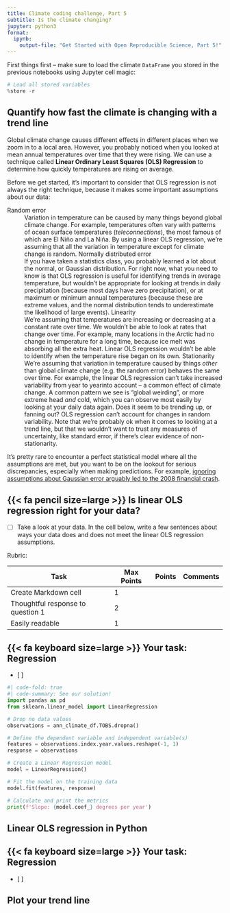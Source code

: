 ```yaml
---
title: Climate coding challenge, Part 5
subtitle: Is the climate changing?
jupyter: python3
format:
  ipynb:
    output-file: "Get Started with Open Reproducible Science, Part 5!"
---
```


::: {.content-visible when-format="ipynb"}
First things first -- make sure to load the climate `DataFrame` you stored in the previous notebooks using Jupyter cell magic:

```python
# Load all stored variables
%store -r
```
:::

## Quantify how fast the climate is changing with a trend line

Global climate change causes different effects in different places when we zoom in to a local area. However, you probably noticed when you looked at mean annual temperatures over time that they were rising. We can use a technique called **Linear Ordinary Least Squares (OLS) Regression** to determine how quickly temperatures are rising on average.

Before we get started, it's important to consider that OLS regression is not always the right technique, because it makes some important assumptions about our data:

  Random error
  : Variation in temperature can be caused by many things beyond global climate change. For example, temperatures often vary with patterns of ocean surface temperatures (*teleconnections*), the most famous of which are El Niño and La Niña. By using a linear OLS regression, we're assuming that all the variation in temperature except for climate change is random.
  Normally distributed error
  : If you have taken a statistics class, you probably learned a lot about the normal, or Gaussian distribution. For right now, what you need to know is that OLS regression is useful for identifying trends in average temperature, but wouldn't be appropriate for looking at trends in daily precipitation (because most days have zero precipitation), or at maximum or minimum annual temperatures (because these are extreme values, and the normal distribution tends to underestimate the likelihood of large events).
  Linearity
  : We're assuming that temperatures are increasing or decreasing at a constant rate over time. We wouldn't be able to look at rates that change over time. For example, many locations in the Arctic had no change in temperature for a long time, because ice melt was absorbing all the extra heat. Linear OLS regression wouldn't be able to identify when the temperature rise began on its own.
  Stationarity
  : We're assuming that variation in temperature caused by things *other* than global climate change (e.g. the random error) behaves the same over time. For example, the linear OLS regression can't take increased variability from year to yearinto account -- a common effect of climate change. A common pattern we see is "global weirding", or more extreme head *and* cold, which you can observe most easily by looking at your daily data again. Does it seem to be trending up, or fanning out? OLS regression can't account for changes in random variability. Note that we're probably ok when it comes to looking at a trend line, but that we wouldn't want to trust any measures of uncertainty, like standard error, if there's clear evidence of non-stationarity.

It's pretty rare to encounter a perfect statistical model where all the assumptions are met, but you want to be on the lookout for serious discrepancies, especially when making predictions. For example, [ignoring assumptions about Gaussian error arguably led to the 2008 financial crash](https://www.wired.com/2009/02/wp-quant/).

::: {.cell .markdown}
:::: {.callout-important icon="false"}
## {{< fa pencil size=large >}} Is linear OLS regression right for your data?

- [ ] Take a look at your data. In the cell below, write a few sentences about ways your data does and does not meet the linear OLS regression assumptions.

::::: {.content-visible when-profile="graded"}
Rubric:

| Task | Max Points | Points | Comments |
|------|------------|--------|----------|
| Create Markdown cell              | 1 |  |  |
| Thoughtful response to question 1 | 2 |  |  |
| Easily readable                   | 1 |  |  |
:::::
::::
:::

::: {.callout-important icon="false"}
# {{< fa keyboard size=large >}} Your task: Regression

  - [ ] 
:::

::: {.content-visible when-format="html"}
```python
#| code-fold: true
#| code-summary: See our solution!
import pandas as pd
from sklearn.linear_model import LinearRegression

# Drop no data values
observations = ann_climate_df.TOBS.dropna()

# Define the dependent variable and independent variable(s)
features = observations.index.year.values.reshape(-1, 1)
response = observations

# Create a Linear Regression model
model = LinearRegression()

# Fit the model on the training data
model.fit(features, response)

# Calculate and print the metrics
print(f'Slope: {model.coef_} degrees per year')
```
:::

## Linear OLS regression in Python

::: {.callout-important icon="false"}
# {{< fa keyboard size=large >}} Your task: Regression

  - [ ] 
:::


## Plot your trend line